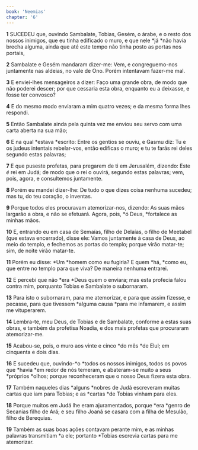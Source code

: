 ```yaml
---
book: 'Neemias'
chapter: '6'
---
```


**1** SUCEDEU que, ouvindo Sambalate, Tobias, Gesém, o árabe, e o resto dos nossos inimigos, que eu tinha edificado o muro, e que nele *já *não havia brecha alguma, ainda que até este tempo não tinha posto as portas nos portais,

**2** Sambalate e Gesém mandaram dizer-me: Vem, e congreguemo-nos juntamente nas aldeias, no vale de Ono. Porém intentavam fazer-me mal.

**3** E enviei-lhes mensageiros a dizer: Faço uma grande obra, de modo que não poderei descer; por que cessaria esta obra, enquanto eu a deixasse, e fosse ter convosco?

**4** E do mesmo modo enviaram a mim quatro vezes; e da mesma forma lhes respondi.

**5** Então Sambalate ainda pela quinta vez me enviou seu servo com uma carta aberta na sua mão;

**6** E na qual *estava *escrito: Entre os gentios se ouviu, e Gasmu diz: Tu e os judeus intentais rebelar-vos, então edificas o muro; e tu te farás rei deles segundo estas palavras;

**7** E que puseste profetas, para pregarem de ti em Jerusalém, dizendo: Este _é_ rei em Judá; de modo que o rei o ouvirá, segundo estas palavras; vem, pois, agora, e consultemos juntamente.

**8** Porém eu mandei dizer-lhe: De tudo o que dizes coisa nenhuma sucedeu; mas tu, do teu coração, o inventas.

**9** Porque todos eles procuravam atemorizar-nos, dizendo: As suas mãos largarão a obra, e não se efetuará. Agora, pois, *ó Deus, *fortalece as minhas mãos.

**10** E, entrando eu em casa de Semaías, filho de Delaías, o filho de Meetabel (que estava encerrado), disse ele: Vamos juntamente à casa de Deus, ao meio do templo, e fechemos as portas do templo; porque virão matar-te; sim, de noite virão matar-te.

**11** Porém eu disse: *Um *homem como eu fugiria? E quem *há, *como eu, que entre no templo para que viva? De maneira nenhuma entrarei.

**12** E percebi que não *era *Deus quem o enviara; mas esta profecia falou contra mim, porquanto Tobias e Sambalate o subornaram.

**13** Para isto o subornaram, para me atemorizar, e para que assim fizesse, e pecasse, para que tivessem *alguma causa *para me infamarem, e assim me vituperarem.

**14** Lembra-te, meu Deus, de Tobias e de Sambalate, conforme a estas suas obras, e também da profetisa Noadia, e dos mais profetas que procuraram atemorizar-me.

**15** Acabou-se, pois, o muro aos vinte e cinco *do mês *de Elul; em cinquenta e dois dias.

**16** E sucedeu que, ouvindo-*o *todos os nossos inimigos, todos os povos que *havia *em redor de nós temeram, e abateram-se muito a seus *próprios *olhos; porque reconheceram que o nosso Deus fizera esta obra.

**17** Também naqueles dias *alguns *nobres de Judá escreveram muitas cartas que iam para Tobias; e as *cartas *de Tobias vinham para eles.

**18** Porque muitos em Judá lhe eram ajuramentados, porque *era *genro de Secanias filho de Ará; e seu filho Joanã se casara com a filha de Mesulão, filho de Berequias.

**19** Também as suas boas ações contavam perante mim, e as minhas palavras transmitiam *a ele; portanto *Tobias escrevia cartas para me atemorizar.
